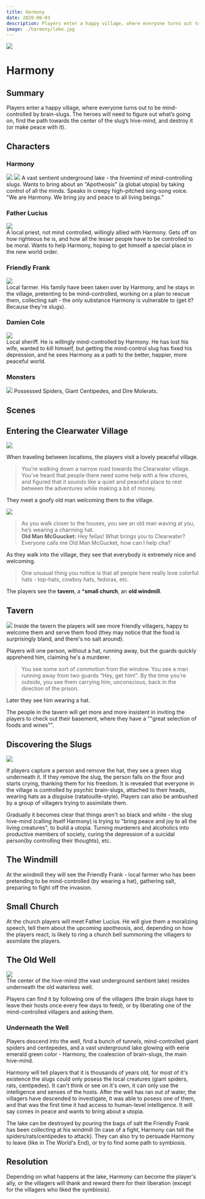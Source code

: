 ```yaml
---
title: Harmony
date: 2020-06-03
description: Players enter a happy village, where everyone turns out to be mind-controlled by brain-slugs. They will need to figure out what’s going on, deal with the increasingly hostile villagers, find the path towards the center of the slug’s hive-mind, and destroy it (or make peace with it).
image: ./harmony/lake.jpg
---
```


<div  class="header-img"><img src="./harmony/lake.jpg"></div>

# Harmony

## Summary
Players enter a happy village, where everyone turns out to be mind-controlled by brain-slugs. The heroes will need to figure out what’s going on, find the path towards the center of the slug’s hive-mind, and destroy it (or make peace with it).

## Characters

<div className="columns"> 
<div className="col">

### Harmony
![](./harmony/lake.jpg)
![](./harmony/brain-slug-yeerk.png)
A vast sentient underground lake - the hivemind of mind-controlling slugs. Wants to bring about an "Apotheosis" (a global utopia) by taking control of all the minds. Speaks in creepy high-pitched sing-song voice. "We are Harmony. We bring joy and peace to all living beings."

### Father Lucius
<div className="token"><img  src="./harmony/priest.png"/></div> 
A local priest, not mind controlled, willingly allied with Harmony. Gets off on how righteous he is, and how all the lesser people have to be controlled to be moral. Wants to help Harmony, hoping to get himself a special place in the new world order.


</div>
<div className="col">

### Friendly Frank
<div className="token"><img  src="./harmony/friendly-frank.png"/></div> 
Local farmer. His family have been taken over by Harmony, and he stays in the village, pretenting to be mind-controlled, working on a plan to rescue them, collecting salt - the only substance Harmony is vulnerable to (get it? Because they're slugs).

### Damien Cole
<div className="token"><img  src="./harmony/sheriff.png"/></div> 
Local sheriff. He is willingly mind-controlled by Harmony. He has lost his wife, wanted to kill himself, but getting the mind-control slug has fixed his depression, and he sees Harmony as a path to the better, happier, more peaceful world.

### Monsters
![](./harmony/monsters.jpg)
Possessed Spiders, Giant Centipedes, and Dire Molerats.
</div>
</div>

## Scenes

## Entering the Clearwater Village

![](./harmony/village1.jpg)

When traveling between locations, the players visit a lovely peaceful village.

> You’re walking down a narrow road towards the Clearwater village. You’ve heard that people there need some help with a few chores, and figured that it sounds like a quiet and peaceful place to rest between the adventures while making a bit of money.


They meet a goofy old man welcoming them to the village.

<div className="token"><img  src="./harmony/old-man-mcgucket.png"/></div> 

> As you walk closer to the houses, you see an old man waving at you, he’s wearing a charming hat.  
> **Old Man McGuucket:** Hey fellas! What brings you to Clearwater? Everyone calls me Old Man McGucket, how can I help cha?

As they walk into the village, they see that everybody is extremely nice and welcoming.

> One unusual thing you notice is that all people here really love colorful hats - top-hats, cowboy hats, fedoras, etc. 

The players see the **tavern**, a ***small church**, an **old windmill**.

## Tavern
![](./harmony/tavern.jpg)
Inside the tavern the players will see more friendly villagers, happy to welcome them and serve them food (they may notice that the food is surprisingly bland, and there's no salt around).

Players will one person, without a hat, running away, but the guards quickly apprehend him, claiming he's a murderer.

> You see some sort of commotion from the window. You see a man running away from two guards “Hey, get him!”. By the time you’re outside, you see them carrying him, unconscious, back in the direction of the prison. 

Later they see him wearing a hat.

The people in the tavern will get more and more insistent in inviting the players to check out their basement, where they have a ""great selection of foods and wines"".

## Discovering the Slugs
<div className="token"><img  src="./harmony/posessed-villager.png"/></div> 

If players capture a person and remove the hat, they see a green slug underneath it. If they remove the slug, the person falls on the floor and starts crying, thanking them for his freedom. It is revealed that everyone in the village is controlled by psychic brain-slugs, attached to their heads, wearing hats as a disguise (ratatouille-style). Players can also be ambushed by a group of villagers trying to assimilate them.

Gradually it becomes clear that things aren't so black and white - the slug hive-mind (calling itself Harmony) is trying to "bring peace and joy to all the living creatures", to build a utopia. Turning murderers and alcoholics into productive members of society, curing the depression of a suicidal person(by controlling their thoughts), etc.

## The Windmill
At the windmill they will see the Friendly Frank - local farmer who has been pretending to be mind-controlled (by wearing a hat), gathering salt, preparing to fight off the invasion. 

## Small Church
At the church players will meet Father Lucius. He will give them a moralizing speech, tell them about the upcoming apotheosis, and, depending on how the players react, is likely to ring a church bell summoning the villagers to assmilate the players.

## The Old Well
<div className="token"><img  src="./harmony/well.jpg"/></div> 
The center of the hive-mind (the vast underground sentient lake) resides underneath the old waterless well. 

Players can find it by following one of the villagers (the brain slugs have to leave their hosts once every few days to feed), or by liberating one of the mind-controlled villagers and asking them.

### Underneath the Well
Players descend into the well, find a bunch of tunnels, mind-controlled giant spiders and centepedes, and a vast underground lake glowing with eerie emerald green color - Harmony, the coalescion of brain-slugs, the main hive-mind.

Harmony will tell players that it is thousands of years old, for most of it's existence the slugs could only posess the local creatures (giant spiders, rats, centipedes). It can't think or see on it's own, it can only use the intelligence and senses of the hosts. After the well has ran out of water, the villagers have descended to investigate, it was able to posess one of them, and that was the first time it had access to human-level intelligence. It will say comes in peace and wants to bring about a utopia.

The lake can be destroyed by pouring the bags of salt the Friendly Frank has been collecting at his windmill (In case of a fight, Harmony can tell the spiders/rats/centipedes to attack). They can also try to persuade Harmony to leave (like in The World's End), or try to find some path to symbiosis.



## Resolution
Depending on what happens at the lake, Harmony can become the player's ally, or the villagers will thank and reward them for their liberation (except for the villagers who liked the symbiosis).
